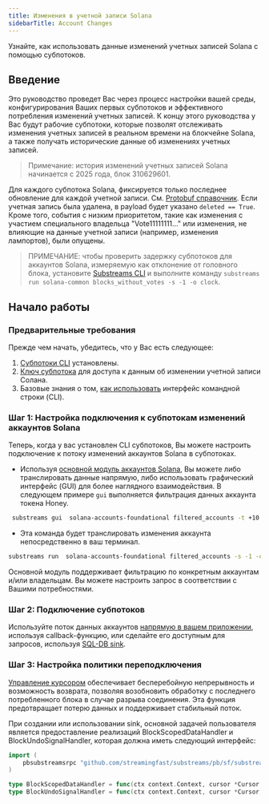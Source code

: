 ```yaml
---
title: Изменения в учетной записи Solana
sidebarTitle: Account Changes
---
```


Узнайте, как использовать данные изменений учетных записей Solana с помощью субпотоков.

## Введение

Это руководство проведет Вас через процесс настройки вашей среды, конфигурирования Ваших первых субпотоков и эффективного потребления изменений учетных записей. К концу этого руководства у Вас будут рабочие субпотоки, которые позволят отслеживать изменения учетных записей в реальном времени на блокчейне Solana, а также получать исторические данные об изменениях учетных записей.

> Примечание: история изменений учетных записей Solana начинается с 2025 года, блок 310629601.

Для каждого субпотока Solana, фиксируется только последнее обновление для каждой учетной записи. См. [Protobuf справочник](https://buf.build/streamingfast/firehose-solana/file/main:sf/solana/type/v1/account.proto). Если учетная запись была удалена, в payload будет указано `deleted == True`. Кроме того, события с низким приоритетом, такие как изменения с участием специального владельца "Vote11111111…" или изменения, не влияющие на данные учетной записи (например, изменения лампортов), были опущены.

> ПРИМЕЧАНИЕ: чтобы проверить задержку субпотоков для аккаунтов Solana, измеряемую как отклонение от головного блока, установите [Substreams CLI](https://docs.substreams.dev/reference-material/substreams-cli/installing-the-cli) и выполните команду `substreams run solana-common blocks_without_votes -s -1 -o clock`.

## Начало работы

### Предварительные требования

Прежде чем начать, убедитесь, что у Вас есть следующее:

1. [Субпотоки CLI](https://docs.substreams.dev/reference-material/substreams-cli/installing-the-cli) установлены.
2. [Ключ субпотока](https://docs.substreams.dev/reference-material/substreams-cli/authentication) для доступа к данным об изменении учетной записи Солана.
3. Базовые знания о том, [как использовать](https://docs.substreams.dev/reference-material/substreams-cli/command-line-interface) интерфейс командной строки (CLI).

### Шаг 1: Настройка подключения к субпотокам изменений аккаунтов Solana

Теперь, когда у вас установлен CLI субпотоков, Вы можете настроить подключение к потоку изменений аккаунтов Solana в субпотоках.

- Используя [основной модуль аккаунтов Solana](https://substreams.dev/packages/solana-accounts-foundational/latest), Вы можете либо транслировать данные напрямую, либо использовать графический интерфейс (GUI) для более наглядного взаимодействия. В следующем примере `gui` выполняется фильтрация данных аккаунта токена Honey.

```bash
 substreams gui  solana-accounts-foundational filtered_accounts -t +10 -p filtered_accounts="owner:TokenkegQfeZyiNwAJbNbGKPFXCWuBvf9Ss623VQ5DA || account:4vMsoUT2BWatFweudnQM1xedRLfJgJ7hswhcpz4xgBTy"
```

- Эта команда будет транслировать изменения аккаунта непосредственно в ваш терминал.

```bash
substreams run  solana-accounts-foundational filtered_accounts -s -1 -o clock
```

Основной модуль поддерживает фильтрацию по конкретным аккаунтам и/или владельцам. Вы можете настроить запрос в соответствии с Вашими потребностями.

### Шаг 2: Подключение субпотоков

Используйте поток данных аккаунтов [напрямую в вашем приложении](https://docs.substreams.dev/how-to-guides/sinks/stream), используя callback-функцию, или сделайте его доступным для запросов, используя [SQL-DB sink](https://docs.substreams.dev/how-to-guides/sinks/sql-sink).

### Шаг 3: Настройка политики переподключения

[Управление курсором](https://docs.substreams.dev/reference-material/reliability-guarantees) обеспечивает бесперебойную непрерывность и возможность возврата, позволяя возобновить обработку с последнего потребленного блока в случае разрыва соединения. Эта функция предотвращает потерю данных и поддерживает стабильный поток.

При создании или использовании sink, основной задачей пользователя является предоставление реализаций BlockScopedDataHandler и BlockUndoSignalHandler, которая должна иметь следующий интерфейс:

```go
import (
	pbsubstreamsrpc "github.com/streamingfast/substreams/pb/sf/substreams/rpc/v2"
)

type BlockScopedDataHandler = func(ctx context.Context, cursor *Cursor, data *pbsubstreamsrpc.BlockScopedData) error
type BlockUndoSignalHandler = func(ctx context.Context, cursor *Cursor, undoSignal *pbsubstreamsrpc.BlockUndoSignal) error
```
